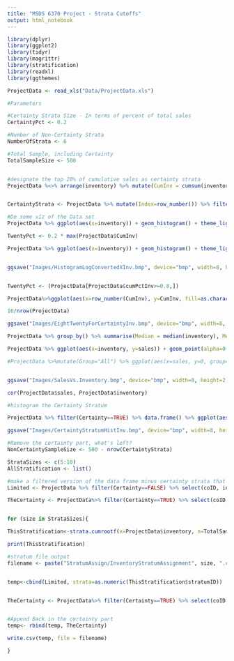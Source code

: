 ```yaml
---
title: "MSDS 6370 Project - Strata Cutoffs"
output: html_notebook
---
```


```r
library(dplyr)
library(ggplot2)
library(tidyr)
library(magrittr)
library(stratification)
library(readxl)
library(ggthemes)
```


```r
ProjectData <- read_xls("Data/ProjectData.xls")

```



```r
#Parameters

#Certainty Strata Size - In terms of percent of total sales
CertaintyPct <- 0.2

#Number of Non-Certainty Strata
NumberOfStrata <- 6

#Total Sample, including Certainty
TotalSampleSize <- 500



```



```r
#designate the top 20% of cumulative sales as certainty strata
ProjectData %<>% arrange(inventory) %>% mutate(CumInv = cumsum(inventory)) %>% mutate(cumPctInv = CumInv/sum(inventory)) %>% mutate(Certainty=ifelse(cumPctInv>0.8, TRUE, FALSE))


CertaintyStrata <- ProjectData %>% mutate(Index=row_number()) %>% filter(Certainty==TRUE) %>% select(Index)

#Do some viz of the Data set
ProjectData %>% ggplot(aes(x=inventory)) + geom_histogram() + theme_light()

TwentyPct <- 0.2 * max(ProjectData$CumInv)

ProjectData %>% ggplot(aes(x=inventory)) + geom_histogram() + theme_light()  + scale_x_log10("Cumulative Inventory on Log Scale", labels=scales::comma) + scale_y_continuous(labels=scales::comma, "Count of Companies") + ggtitle("Histogram of Inventory By Company", "Median Inventory of 55629.19")


ggsave("Images/HistogramLogConvertedXInv.bmp", device="bmp", width=8, height=2, dpi=300)


TwentyPct <- (ProjectData[ProjectData$cumPctInv>=0.8,])

ProjectData%>%ggplot(aes(x=row_number(CumInv), y=CumInv, fill=as.character(Certainty))) + geom_bar(stat='identity') + theme_light() + scale_y_continuous("Cumulative Inventory Units", labels=scales::dollar) + scale_x_continuous(labels=scales::comma, "Count of Companies") + ggtitle("16 Companies Comprise Final 20% of Inventory", "These Companies Comprise 0.1% of Number of Companies") + scale_fill_manual(values=c("#dadada", "#ffbe00")) + theme(legend.position = "none") 

16/nrow(ProjectData)

ggsave("Images/EightTwentyForCertaintyInv.bmp", device="bmp", width=8, height=2, dpi=300)

```

```r

ProjectData %>% group_by() %>% summarise(Median = median(inventory), Mean=mean(inventory), StdDev = sd(inventory))

```

```r
ProjectData %>% ggplot(aes(x=inventory, y=sales)) + geom_point(alpha=0.1) + theme_light() + scale_x_log10("Inventory in Dollars", labels=scales::dollar) + scale_y_log10("Sales in Dollars", labels=scales::dollar)

#ProjectData %>%mutate(Group="All") %>% ggplot(aes(x=sales, y=0, group=Group)) + geom_boxplot() + theme_light() + scale_x_log10("sales in Dollars", labels=scales::dollar)


ggsave("Images/SalesVs.Inventory.bmp", device="bmp", width=8, height=2, dpi=300)

cor(ProjectData$sales, ProjectData$inventory)

```



```r
#histogram the Certainty Stratum

ProjectData %>% filter(Certainty==TRUE) %>% data.frame() %>% ggplot(aes(x=inventory)) + geom_histogram() + theme_light() + scale_x_log10("Inventory Shown on Log Scale") + scale_y_continuous("Count of Companies") + ggtitle("Certainty Stratum Includes Largest Inventory Values", "Inventory ")

ggsave("Images/CertaintyStratumHistInv.bmp", device="bmp", width=8, height=2, dpi=300)
```


```r

#Remove the certainty part, what's left?
NonCertaintySampleSize <- 500 - nrow(CertaintyStrata)

StrataSizes <- c(5:10)
AllStratification <- list()

#make a filtered version of the data frame minus certainty strata that we will match up with the strata assignment
Limited <- ProjectData %>% filter(Certainty==FALSE) %>% select(coID, inventory)

TheCertainty <- ProjectData%>% filter(Certainty==TRUE) %>% select(coID, inventory) %>% mutate(strata="Certainty")


for (size in StrataSizes){

ThisStratification<-strata.cumrootf(x=ProjectData$inventory, n=TotalSampleSize, Ls = size, certain = CertaintyStrata$Index)

print(ThisStratification)

#stratum file output
filename <- paste("StratumAssign/InventoryStratumAssignment", size, ".csv", sep="")


temp<-cbind(Limited, strata=as.numeric(ThisStratification$stratumID))


TheCertainty <- ProjectData%>% filter(Certainty==TRUE) %>% select(coID, inventory) %>% mutate(strata=size+1)


#Append Back in the certainty part
temp<- rbind(temp, TheCertainty)

write.csv(temp, file = filename)

}

```



